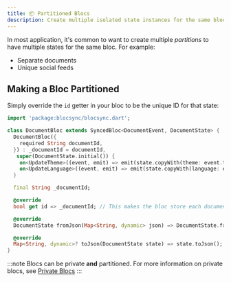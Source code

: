 ```yaml
---
title: 📦 Partitioned Blocs
description: Create multiple isolated state instances for the same bloc
---
```


In most application, it's common to want to create multiple _partitions_ to have
multiple states for the same bloc. For example:

- Separate documents
- Unique social feeds

## Making a Bloc Partitioned

Simply override the `id` getter in your bloc to be the unique ID for that state:

```dart
import 'package:blocsync/blocsync.dart';

class DocumentBloc extends SyncedBloc<DocumentEvent, DocumentState> {
  DocumentBloc({
    required String documentId,
  }) : _documentId = documentId,
   super(DocumentState.initial()) {
    on<UpdateTheme>((event, emit) => emit(state.copyWith(theme: event.theme)));
    on<UpdateLanguage>((event, emit) => emit(state.copyWith(language: event.language)));
  }

  final String _documentId;

  @override
  bool get id => _documentId; // This makes the bloc store each document separately

  @override
  DocumentState fromJson(Map<String, dynamic> json) => DocumentState.fromJson(json);

  @override
  Map<String, dynamic>? toJson(DocumentState state) => state.toJson();
}
```

:::note Blocs can be private **and** partitioned. For more information on
private blocs, see [Private Blocs](/basics/private-blocs) :::
